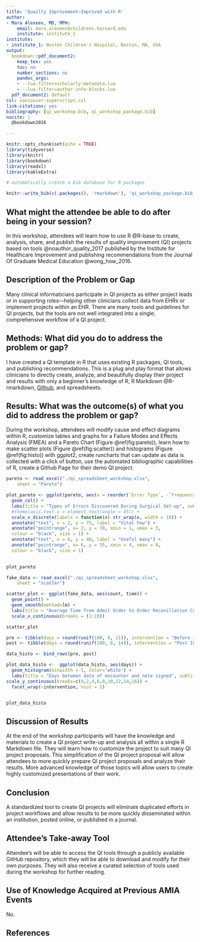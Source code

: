 ```yaml
---
title: 'Quailty Improvement—Improved with R'
author:
- Mara Alexeev, MD, MPH:
    email: mara.alexeev@childrens.harvard.edu
    institute: institute_1
institute:
- institute_1: Boston Children's Hospital, Boston, MA, USA
output:
  bookdown::pdf_document2:
    keep_tex: yes
    toc: no
    number_sections: no
    pandoc_args:
    - --lua-filter=scholarly-metadata.lua
    - --lua-filter=author-info-blocks.lua
  pdf_document2: default
csl: vancouver-superscript.csl
link-citations: yes
bibliography: [qi_workshop.bib, qi_workshop_package.bib]
nocite: |
  @bookdown2016

---
```


```r
knitr::opts_chunk$set(echo = TRUE)
library(tidyverse)
library(knitr)
library(bookdown)
library(readxl)
library(kableExtra)
```



```r
# automatically create a bib database for R packages

knitr::write_bib(c(.packages(), 'rmarkdown'), 'qi_workshop_package.bib')

```

## What might the attendee be able to do after being in your session?

In this workshop, attendees will learn how to use R @R-base to create, analysis, share, and publish the results of quality improvement (QI) projects based on tools @noauthor_quality_2017 published by the Institute for Healthcare Improvement and publishing recommendations from the Journal Of Graduate Medical Education @wong_how_2016. 

## Description of the Problem or Gap

Many clinical informaticians participate in QI projects as either project leads or in supporting roles—helping other clinicians collect data from EHRs or implement projects within an EHR. There are many tools and guidelines for QI projects, but the tools are not well integrated into a single, comprehensive workflow of a QI project. 

## Methods: What did you do to address the problem or gap?

I have created a QI template in R that uses existing R packages, QI tools, and publishing recommendations. This is a plug and play format that allows clinicians to directly create, analyze, and beautifully display their project and results with only a beginner's knowledge of R, R Markdown @R-rmarkdown, [Github](github.com), and spreadsheets. 

## Results: What was the outcome(s) of what you did to address the problem or gap?

During the workshop, attendees will modify cause and effect diagrams within R, customize tables and graphs for a Failure Modes and Effects Analysis (FMEA) and a Pareto Chart (Figure \@ref(fig:pareto)), learn how to make scatter plots (Figure \@ref(fig:scatter)) and histograms (Figure \@ref(fig:histo)) with ggplot2, create runcharts that can update as data is collected with a click of button, use the automated bibliographic capabilities of R, create a Github Page for their demo QI project.

```r
pareto <- read_excel("./qi_spreadsheet_workshop.xlsx", 
    sheet = "Pareto")

plot_pareto <- ggplot(pareto, aes(x = reorder(`Error Type`, -`Frequency`), y = `Frequency`)) +
  geom_col() +
  labs(title = "Types of Errors Discovered During Surgical Set-up", subtitle = "Pareto Chart", x = " ", y = "Frequency") +
  #theme(axis.text.x = element_text(angle = 45)) +
  scale_x_discrete(labels = function(x) str_wrap(x, width = 10)) +
  annotate("text", x = 2, y = 75, label = "Vital Few") +
  annotate("pointrange", x= 2, y = 70, xmin = 1, xmax = 3,
  colour = "black", size = 1) +
  annotate("text", x = 6, y = 40, label = "Useful many") +
  annotate("pointrange", x= 6, y = 35, xmin = 4, xmax = 8,
  colour = "black", size = 1)
  

plot_pareto
```


```r
fake_data <- read_excel("./qi_spreadsheet_workshop.xlsx", 
    sheet = "scatter")

scatter_plot <- ggplot(fake_data, aes(count, time)) +
  geom_point() +
  geom_smooth(method=lm) +
  labs(title = "Average Time from Admit Order to Order Reconillation Completed", subtitle = "Academic Year 2012-2013 \nPGY-2 Internal Medicine Residents", caption = "Simulated Data", x = "Number of Residents on Service", y = "Average Time (Mins)") +
  scale_x_continuous(breaks = (1:10))

scatter_plot
```

```r
pre <- tibble(days = round(runif(100, 0, 21)), intervention = "Before Intervention")
post <- tibble(days = round(runif(100, 0, 14)), intervention = "Post Intervention")

data_histo <- bind_rows(pre, post)

plot_data_histo <-  ggplot(data_histo, aes(days)) +
  geom_histogram(binwidth = 1, color='white') +
  labs(title = "Days between date of encounter and note signed", subtitle = "Adult Cardiology and GI Clinics", y = "Number of Notes", x = "Days", caption="Simulated Data") +
scale_y_continuous(breaks=c(0,2,4,6,8,10,12,14,16)) +
  facet_wrap(~intervention, ncol = 1)


plot_data_histo


```


## Discussion of Results

At the end of the workshop participants will have the knowledge and materials to create a QI project write-up and analysis all within a single R Markdown file. They will learn how to customize the project to suit many QI project proposals. This simplification of the QI project proposal will allow attendees to more quickly prepare QI project proposals and analyze their results. More advanced knowledge of those topics will allow users to create highly customized presentations of their work. 

## Conclusion

A standardized tool to create QI projects will eliminate duplicated efforts in project workflows and allow results to be more quickly disseminated within an institution, posted online, or published in a journal.

## Attendee’s Take-away Tool

Attendee's will be able to access the QI tools through a publicly available GitHub repository, which they will be able to download and modify for their own purposes. They will also receive a curated selection of tools used during the workshop for further reading.

## Use of Knowledge Acquired at Previous AMIA Events

No. 

## References



